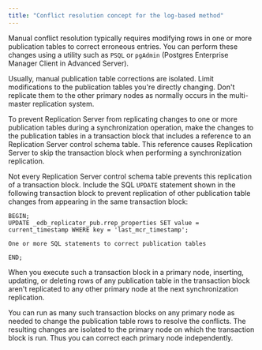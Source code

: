 ```yaml
---
title: "Conflict resolution concept for the log-based method"
---
```


<div id="conflict_resolution_for_log_based" class="registered_link"></div>

Manual conflict resolution typically requires modifying rows in one or more publication tables to correct erroneous entries. You can perform these changes using a utility such as `PSQL` or `pgAdmin` (Postgres Enterprise Manager Client in Advanced Server).

Usually, manual publication table corrections are isolated. Limit modifications to the publication tables you're directly changing. Don't replicate them to the other primary nodes as normally occurs in the multi-master replication system.

To prevent Replication Server from replicating changes to one or more publication tables during a synchronization operation, make the changes to the publication tables in a transaction block that includes a reference to an Replication Server control schema table. This reference causes Replication Server to skip the transaction block when performing a synchronization replication.

Not every Replication Server control schema table prevents this replication of a transaction block. Include the SQL `UPDATE` statement shown in the following transaction block to prevent replication of other publication table changes from appearing in the same transaction block:

```shell
BEGIN;
UPDATE _edb_replicator_pub.rrep_properties SET value = current_timestamp WHERE key = 'last_mcr_timestamp';

One or more SQL statements to correct publication tables

END;
```

When you execute such a transaction block in a primary node, inserting, updating, or deleting rows of any publication table in the transaction block aren't replicated to any other primary node at the next synchronization replication.

You can run as many such transaction blocks on any primary node as needed to change the publication table rows to resolve the conflicts. The resulting changes are isolated to the primary node on which the transaction block is run. Thus you can correct each primary node independently.
